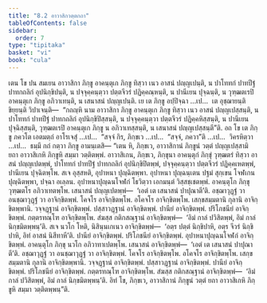 ```yaml
---
title: "8.2 อาวาสิกวตฺตกถา"
tableOfContents: false
sidebar:
  order: 7
type: "tipitaka"
basket: "vi"
book: "cula"
---
```



<DynamicBreadcrumb />

<Division number="358" book="cula">

<Paragraph number="1663" book="cula">
เตน โข ปน สมเยน อาวาสิกา ภิกฺขู อาคนฺตุเก ภิกฺขู ทิสฺวา เนว อาสนํ ปญฺญเปนฺติ, น ปาโททกํ ปาทปีฐํ ปาทกถลิกํ อุปนิกฺขิปนฺติ, น ปจฺจุคฺคนฺตฺวา ปตฺตจีวรํ ปฏิคฺคณฺหนฺติ, น ปานีเยน ปุจฺฉนฺติ, น วุฑฺฒตเรปิ อาคนฺตุเก ภิกฺขู อภิวาเทนฺติ, น เสนาสนํ ปญฺญเปนฺติ. เย เต ภิกฺขู อปฺปิจฺฉา …เป…  เต อุชฺฌายนฺติ ขิยฺยนฺติ วิปาเจนฺติ—  “กถญฺหิ นาม อาวาสิกา ภิกฺขู อาคนฺตุเก ภิกฺขู ทิสฺวา เนว อาสนํ ปญฺญเปสฺสนฺติ, น ปาโททกํ ปาทปีฐํ ปาทกถลิกํ อุปนิกฺขิปิสฺสนฺติ, น ปจฺจุคฺคนฺตฺวา ปตฺตจีวรํ ปฏิคฺคหิสฺสนฺติ, น ปานีเยน ปุจฺฉิสฺสนฺติ, วุฑฺฒตเรปิ อาคนฺตุเก ภิกฺขู น อภิวาเทสฺสนฺติ, น เสนาสนํ ปญฺญเปสฺสนฺตี”ติ. อถ โข เต ภิกฺขู ภควโต เอตมตฺถํ อาโรเจสุํ …เป…  “สจฺจํ กิร, ภิกฺขเว …เป…  “สจฺจํ, ภควา”ติ …เป…  วิครหิตฺวา …เป…  ธมฺมึ กถํ กตฺวา ภิกฺขู อามนฺเตสิ—
</Paragraph>

</Division>
<Division number="359" book="cula">

<Paragraph number="1664" book="cula">
“เตน หิ, ภิกฺขเว, อาวาสิกานํ ภิกฺขูนํ วตฺตํ ปญฺญเปสฺสามิ ยถา อาวาสิเกหิ ภิกฺขูหิ สมฺมา วตฺติตพฺพํ. อาวาสิเกน, ภิกฺขเว, ภิกฺขุนา อาคนฺตุกํ ภิกฺขุํ วุฑฺฒตรํ ทิสฺวา อาสนํ ปญฺญเปตพฺพํ, ปาโททกํ ปาทปีฐํ ปาทกถลิกํ อุปนิกฺขิปิตพฺพํ, ปจฺจุคฺคนฺตฺวา ปตฺตจีวรํ ปฏิคฺคเหตพฺพํ, ปานีเยน ปุจฺฉิตพฺโพ. สเจ อุสฺสหติ, อุปาหนา ปุญฺฉิตพฺพา. อุปาหนา ปุญฺฉนฺเตน ปฐมํ สุกฺเขน โจฬเกน ปุญฺฉิตพฺพา, ปจฺฉา อเลฺลน. อุปาหนาปุญฺฉนโจฬกํ โธวิตฺวา เอกมนฺตํ วิสฺสชฺเชตพฺพํ.
</Paragraph>

<Paragraph number="1665" book="cula">
อาคนฺตุโก ภิกฺขุ วุฑฺฒตโร อภิวาเทตพฺโพ. เสนาสนํ ปญฺญเปตพฺพํ—  ‘เอตํ เต เสนาสนํ ปาปุณาตี’ติ. อชฺฌาวุฏฺฐํ วา อนชฺฌาวุฏฺฐํ วา อาจิกฺขิตพฺพํ. โคจโร อาจิกฺขิตพฺโพ. อโคจโร อาจิกฺขิตพฺโพ. เสกฺขสมฺมตานิ กุลานิ อาจิกฺขิตพฺพานิ. วจฺจฏฺฐานํ อาจิกฺขิตพฺพํ. ปสฺสาวฏฺฐานํ อาจิกฺขิตพฺพํ. ปานียํ อาจิกฺขิตพฺพํ. ปริโภชนียํ อาจิกฺขิตพฺพํ. กตฺตรทณฺโฑ อาจิกฺขิตพฺโพ. สํฆสฺส กติกสณฺฐานํ อาจิกฺขิตพฺพํ—  ‘อิมํ กาลํ ปวิสิตพฺพํ, อิมํ กาลํ นิกฺขมิตพฺพนฺ’ติ.
</Paragraph>

<Paragraph number="1666" book="cula">
สเจ นวโก โหติ, นิสินฺนเกเนว อาจิกฺขิตพฺพํ—  ‘อตฺร ปตฺตํ นิกฺขิปาหิ, อตฺร จีวรํ นิกฺขิปาหิ, อิทํ อาสนํ นิสีทาหี’ติ. ปานียํ อาจิกฺขิตพฺพํ. ปริโภชนียํ อาจิกฺขิตพฺพํ. อุปาหนาปุญฺฉนโจฬกํ อาจิกฺขิตพฺพํ. อาคนฺตุโก ภิกฺขุ นวโก อภิวาทาเปตพฺโพ. เสนาสนํ อาจิกฺขิตพฺพํ—  ‘เอตํ เต เสนาสนํ ปาปุณาตี’ติ. อชฺฌาวุฏฺฐํ วา อนชฺฌาวุฏฺฐํ วา อาจิกฺขิตพฺพํ. โคจโร อาจิกฺขิตพฺโพ. อโคจโร อาจิกฺขิตพฺโพ. เสกฺขสมฺมตานิ กุลานิ อาจิกฺขิตพฺพานิ. วจฺจฏฺฐานํ อาจิกฺขิตพฺพํ. ปสฺสาวฏฺฐานํ อาจิกฺขิตพฺพํ. ปานียํ อาจิกฺขิตพฺพํ. ปริโภชนียํ อาจิกฺขิตพฺพํ. กตฺตรทณฺโฑ อาจิกฺขิตพฺโพ. สํฆสฺส กติกสณฺฐานํ อาจิกฺขิตพฺพํ—  ‘อิมํ กาลํ ปวิสิตพฺพํ, อิมํ กาลํ นิกฺขมิตพฺพนฺ’ติ. อิทํ โข, ภิกฺขเว, อาวาสิกานํ ภิกฺขูนํ วตฺตํ ยถา อาวาสิเกหิ ภิกฺขูหิ สมฺมา วตฺติตพฺพนฺ”ติ.
</Paragraph>
</Division>